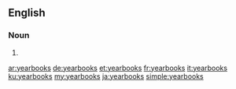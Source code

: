 ==English==

===Noun===
{{head|en|plural}}

# {{plural of|yearbook|lang=en}}

[[ar:yearbooks]]
[[de:yearbooks]]
[[et:yearbooks]]
[[fr:yearbooks]]
[[it:yearbooks]]
[[ku:yearbooks]]
[[my:yearbooks]]
[[ja:yearbooks]]
[[simple:yearbooks]]
